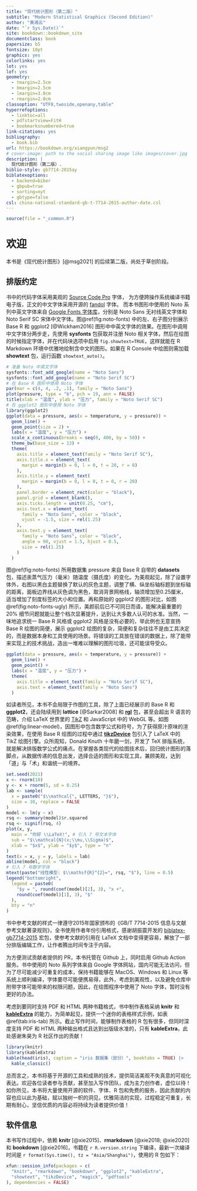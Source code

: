 ```yaml
--- 
title: "现代统计图形（第二版）"
subtitle: "Modern Statistical Graphics (Second Edition)"
author: "黄湘云"
date: "`r Sys.Date()`"
site: bookdown::bookdown_site
documentclass: book
papersize: b5
fontsize: 10pt
graphics: yes
colorlinks: yes
lot: yes
lof: yes
geometry:
  - tmargin=2.5cm
  - bmargin=2.5cm
  - lmargin=3.0cm
  - rmargin=2.0cm
classoption: "UTF8,twoside,openany,table"
hyperrefoptions:
  - linktoc=all
  - pdfstartview=FitH
  - bookmarksnumbered=true
link-citations: yes
bibliography: 
  - book.bib
url: https://bookdown.org/xiangyun/msg2
# cover-image: path to the social sharing image like images/cover.jpg
description: |
  现代统计图形（第二版）.
biblio-style: gb7714-2015ay
biblatexoptions: 
  - backend=biber
  - gbpub=true
  - sorting=nyt
  - gbtype=false
csl: china-national-standard-gb-t-7714-2015-author-date.csl
---
```


\mainmatter

```r
source(file = "_common.R")
```

# 欢迎 {#welcome .unnumbered}
\chaptermark{欢迎}

::: {.rmdwarning data-latex="{警告}"}
本书是《现代统计图形》[@msg2021] 的后续第二版，尚处于草创阶段。
:::


## 排版约定 {#convention .unnumbered}

\index{showtext}

书中的代码字体采用美观的 [Source Code Pro](https://ctan.org/pkg/sourcecodepro) 字体，
为方便跨操作系统编译书籍电子版，正文的中文字体采用开源的 [fandol](https://ctan.org/pkg/fandol) 字体。
而本书图形中使用的 Noto 系列中英文字体来自 [Google Fonts 字体库](https://fonts.google.com/)，分别是 Noto Sans 无衬线英文字体和 Noto Serif SC 宋体中文字体。图\@ref(fig:noto-fonts) 中的左、右子图分别展示 Base R 和 ggplot2 [@Wickham2016] 图形中中英文字体的效果。在图形中调用中文字体分两步走，先使用 **sysfonts** 包获取并注册 Noto 相关字体，然后在绘图的时候指定字体，并在代码块选项中启用 `fig.showtext=TRUE`，这样就能在 R Markdown 环境中优雅地绘制含中文的图形。如果在 R Console 中绘图则需加载 **showtext** 包，运行函数 `showtext_auto()`。

```r
# 准备 Noto 中英文字体
sysfonts::font_add_google(name = "Noto Sans")
sysfonts::font_add_google(name = "Noto Serif SC")
# 在 Base R 图形中使用 Noto 字体
par(mar = c(4, 4, .2, .1), family = "Noto Sans")
plot(pressure, type = "b", pch = 19, ann = FALSE)
title(xlab = "温度", ylab = "压力", family = "Noto Serif SC")
# 在 ggplot2 图形中使用 Noto 字体
library(ggplot2)
ggplot(data = pressure, aes(x = temperature, y = pressure)) +
  geom_line() +
  geom_point(size = 2) +
  labs(x = "温度", y = "压力") +
  scale_x_continuous(breaks = seq(0, 400, by = 50)) +
  theme_bw(base_size = 13) +
  theme(
    axis.title = element_text(family = "Noto Serif SC"),
    axis.title.x = element_text(
      margin = margin(b = 0, l = 0, t = 20, r = 0)
    ),
    axis.title.y = element_text(
      margin = margin(b = 0, l = 0, t = 0, r = 20)
    ),
    panel.border = element_rect(color = "black"),
    panel.grid = element_blank(),
    axis.ticks.length = unit(0.25, "cm"),
    axis.text.x = element_text(
      family = "Noto Sans", color = "black",
      vjust = -1.5, size = rel(1.25)
    ),
    axis.text.y = element_text(
      family = "Noto Sans", color = "black",
      angle = 90, vjust = 1.5, hjust = 0.5,
      size = rel(1.25)
    )
  )
```

图\@ref(fig:noto-fonts) 所用数据集 pressure 来自 Base R 自带的 **datasets** 包，描述汞蒸气压力（毫米）随温度（摄氏度）的变化。为美观起见，除了设置字体外，右图以黑白主题替换了默认的灰色主题，调整了横、纵坐标轴标题到坐标轴的距离，面板边界线从灰色调为黑色，取消背景网格线，轴须增加至0.25厘米，适当增加了刻度标签的大小和位置。再和原始的 ggplot2 的图形对比，如图 \@ref(fig:noto-fonts-ugly) 所示，美颜前后已不可同日而语，能解决最重要的 20\% 细节问题就能让整个档次显著提升，达到让大多数人认可的水准。当然，一味地追求统一 Base R 风格或 ggplot2 风格是没有必要的，举此例也无意宣扬 Base R 绘图的简便，展示 ggplot2 绘图的复杂，简便和复杂往往不是由工具决定的，而是数据本身和工具使用的场景。将错误的工具放在错误的数据上，除了能带来实现上的技术挑战，造出一堆难以理解的图形垃圾，还可能误导受众。

```r
ggplot(data = pressure, aes(x = temperature, y = pressure)) +
  geom_line() +
  geom_point() +
  labs(x = "温度", y = "压力") +
  theme(
    axis.title = element_text(family = "Noto Serif SC"),
    axis.text = element_text(family = "Noto Sans")
  )
```


如读者所见，本书不会局限于作图的工具，除了上面已经展示的 Base R 和 **ggplot2**，还会陆续用到 **lattice** [@Sarkar2008] 和 [**rgl**](https://github.com/dmurdoch/rgl) 包，甚至会超出 R 语言的范畴，介绍 LaTeX 世界里的 [TikZ](https://ctan.org/pkg/pgf) 和 JavaScript 中的 WebGL 等。如图 \@ref(fig:linear-model)，因图形中包含数学公式和符号，为了获得原汁原味的渲染效果，在使用 Base R 绘图的过程中通过 [**tikzDevice**](https://github.com/daqana/tikzDevice) 包引入了 LaTeX 中的 TikZ 绘图引擎。众所周知，Donald Knuth 十年磨一剑，开发了 TeX 排版系统，就是解决排版数学公式的痛点。在掌握各类现代的绘图技术后，回归统计图形的落脚点，从数据传递的信息出发，选择合适的图形和实现工具，兼顾美观，达到「道」与「术」和谐统一的境界。


```r
set.seed(2021)
x <- rnorm(10)
y <- x + rnorm(5, sd = 0.25)
lab <- sample(
  x = paste0("$\\mathcal{", LETTERS, "}$"),
  size = 10, replace = FALSE
)
model <- lm(y ~ x)
rsq <- summary(model)$r.squared
rsq <- signif(rsq, 4)
plot(x, y,
  main = "你好 \\LaTeX!", # 引入 7 号文本字体
  sub = "$\\mathcal{N}(x;\\mu,\\Sigma)$",
  xlab = "$x$", ylab = "$y$", type = "n"
)
text(x = x, y = y, labels = lab)
abline(model, col = "black")
# 引入 7 号数学字体
mtext(paste("线性模型: $\\mathsf{R}^{2}=", rsq, "$"), line = 0.5)
legend("bottomright",
  legend = paste0(
    "$y = ", round(coef(model)[2], 3), "x +",
    round(coef(model)[1], 3), "$"
  ),
  bty = "n"
)
```


书中参考文献的样式一律遵守2015年国家颁布的《GB/T 7714-2015 信息与文献 参考文献著录规则》，全书使用作者年份引用格式，感谢胡振震开发的 [biblatex-gb7714-2015](https://github.com/hushidong/biblatex-gb7714-2015) 宏包，使参考文献的引用在 LaTeX 文档中变得更容易，解放了一部分排版编辑工作，让作者腾出时间专注于内容。

::: {.rmdnote data-latex="{注意}"}
为方便测试贡献者提供的 PR，本书托管在 Github 上，同时启用 Github Action 服务。书中使用的 Noto 系列字体来自 Google 字体网站，国内可能无法访问，但为了尽可能减少可重复的成本，保持书籍能够在 MacOS、Windows 和 Linux 等系统上顺利编译，字体要尽可能便携易得，此外，考虑到美观性，以及避免仓库中附带字体可能带来的权限问题，因此，在绘图程序中使用了 Noto 字体，暂时没有更好的办法。
:::

考虑到要同时支持 PDF 和 HTML 两种书籍格式，书中制作表格采纳 **knitr** 和 [**kableExtra**](https://github.com/haozhu233/kableExtra) 的能力，为简单起见，提供一个迷你的表格样式示例，如表 \@ref(tab:iris-tab) 所示。截止写作时间，能够制作表格的 R 包有很多，但同时深度支持 PDF 和 HTML 两种输出格式且达到出版级水准的，只有 **kableExtra**，此处感谢朱昊为 R 社区作出的贡献！

\index{kableExtra}

```r
library(knitr)
library(kableExtra)
kable(head(iris), caption = "iris 数据集（部分）", booktabs = TRUE) |> 
  kable_classic()
```

总而言之，本书将基于开源的工具和成熟的技术，提供简洁美观不失真意的可视化表达。欢迎各位读者参与贡献，甚至加入写作团队，成为主力创作者，虚位以待！如你所见，本书将大量使用开源的软件、字体、R 包和免费的服务，因此贡献的内容也应以此为基础，赋以独树一帜的洞见，优雅简洁的实现，过程稳定可重复，长期有耐心，坚信优质的内容必将持续为读者提供价值！

<!-- 耐心、用心、善心，如何参与具体的贡献 -->

## 软件信息 {#session-info .unnumbered}

<!-- 记号约定，注释，R 包环境管理，部署服务 -->

本书写作过程中，依赖 **knitr** [@xie2015]、**rmarkdown** [@xie2018; @xie2020] 和 **bookdown** [@xie2016]，书籍在 `r R.version.string` 下编译，最新一次编译时间是 `r format(Sys.time(), tz = "Asia/Shanghai")`，使用的 R 包如下：

```r
xfun::session_info(packages = c(
  "knitr", "rmarkdown", "bookdown", "ggplot2", "kableExtra", 
  "showtext", "tikzDevice", "magick", "pdftools"
), dependencies = FALSE)
```

